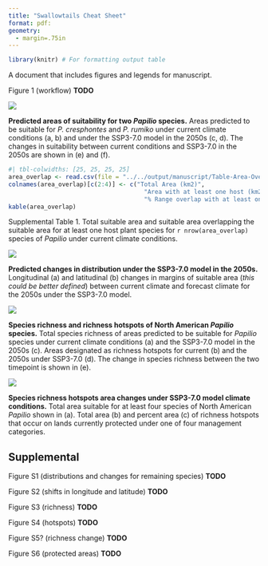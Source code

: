 ```yaml
---
title: "Swallowtails Cheat Sheet"
format: pdf: 
geometry:
  - margin=.75in
---
```


```r
library(knitr) # For formatting output table
```

A document that includes figures and legends for manuscript.

Figure 1 (workflow) **TODO**

::: {#fig-distributions}

![](../../output/manuscript/Figure-Distributions.png)

**Predicted areas of suitability for two _Papilio_ species.** Areas 
predicted to be suitable for _P. cresphontes_  and _P. rumiko_ under current 
climate conditions (a, b) and under the SSP3-7.0 model in the 2050s (c, d). The 
changes in suitability between current conditions and SSP3-7.0 in the 2050s are 
shown in (e) and (f).
:::

::: {tbl-area-overlap}

```r
#| tbl-colwidths: [25, 25, 25, 25]
area_overlap <- read.csv(file = "../../output/manuscript/Table-Area-Overlap.csv")
colnames(area_overlap)[c(2:4)] <- c("Total Area (km2)", 
                                      "Area with at least one host (km2)",
                                      "% Range overlap with at least one host")
kable(area_overlap)
```

Supplemental Table 1. Total suitable area and suitable area overlapping the 
suitable area for at least one host plant species for `r nrow(area_overlap)` 
species of _Papilio_ under current climate conditions.
:::

::: {#fig-shifts}

![](../../output/manuscript/Figure-Shifts.png)

**Predicted changes in distribution under the SSP3-7.0 model in the 2050s.** 
Longitudinal (a) and latitudinal (b) changes in margins of suitable area (_this 
could be better defined_) between current climate and forecast climate for the 
2050s under the SSP3-7.0 model.
:::

::: {fig-richness}

![](../../output/manuscript/Figure-Richness.png)

**Species richness and richness hotspots of North American _Papilio_ species.** 
Total species richness of areas predicted to be suitable for _Papilio_ species 
under current climate conditions (a) and the SSP3-7.0 model in the 2050s (c). 
Areas designated as richness hotspots for current (b) and the 2050s under 
SSP3-7.0 (d). The change in species richness between the two timepoint is shown 
in (e).
:::

::: {fig-protected}

![](../../output/manuscript/Figure-Protected.png)

**Species richness hotspots area changes under SSP3-7.0 model climate conditions.**
Total area suitable for at least four species of North American _Papilio_ shown 
in (a). Total area (b) and percent area (c) of richness hotspots that occur on 
lands currently protected under one of four management categories.
:::

## Supplemental

Figure S1 (distributions and changes for remaining species) **TODO**

Figure S2 (shifts in longitude and latitude) **TODO**

Figure S3 (richness) **TODO**

Figure S4 (hotspots) **TODO**

Figure S5? (richness change) **TODO**

Figure S6 (protected areas) **TODO**
